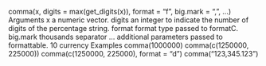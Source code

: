 
comma(x, digits = max(get_digits(x)), format = "f",
big.mark = ",", ...)
Arguments
x a numeric vector.
digits an integer to indicate the number of digits of the percentage string.
format format type passed to formatC.
big.mark thousands separator
... additional parameters passed to formattable.
10 currency
Examples
comma(1000000)
comma(c(1250000, 225000))
comma(c(1250000, 225000), format = "d")
comma("123,345.123")
